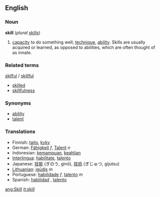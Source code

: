 ==English==

===Noun===
'''skill''' (''plural'' [[skills]])

#[[capacity]] to do something well; [[technique]], [[ability]]. Skills are usually acquired or learned, as opposed to abilities, which are often thought of as innate.

===Related terms===
[[skilful]] / [[skillful]]
*[[skilled]]
*[[skillfulness]]

===Synonyms===
*[[ability]]
*[[talent]]

===Translations===
*Finnish: [[taito]], [[kyky]]
*German: [[Fähigkeit]] ''f'', [[Talent]] ''n''
*Indonesian: [[mampu|kemampuan]], [[ahli|keahlian]]
*[[Interlingua]]: [[habilitate]], [[talento]]
*Japanese: [[技能]] (ぎのう, ginō), [[技術]] (ぎじゅつ, gijutsu)
*[[Lithuanian]]: [[įgūdis]] ''m''
*Portuguese: [[habilidade]] ''f'', [[talento]] ''m''
*Spanish: [[habilidad]] , [[talento]]

[[ang:Skill]]
[[it:skill]]